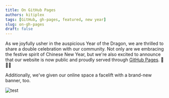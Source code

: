 ```yaml
---
title: On GitHub Pages
authors: kitiplex
tags: [GitHub, gh-pages, featured, new year]
slug: on-gh-pages
draft: false
---
```





As we joyfully usher in the auspicious Year of the Dragon, we are thrilled to share a double celebration with our community. Not only are we embracing the festive spirit of Chinese New Year, but we're also excited to announce that our website is now public and proudly served through [GitHub Pages](https://kitiplex.github.io/).  🎉🥳💥

Additionally, we've given our online space a facelift with a brand-new banner, too.


<Zoom>

![test](/img/main/social-banner-01a.png)
</Zoom>





<!-- 
 ## A Fresh Look: Introducing Our New Banner

In celebration of this dual milestone, we've given our online space a facelift with a brand-new banner. This visual update reflects the vibrant energy of the Year of the Dragon and signifies the beginning of exciting new adventures. -->




